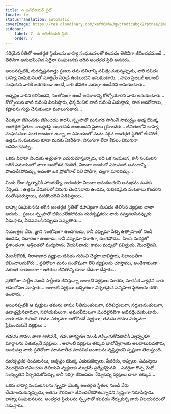 ```yaml
---
title: ది ఇన్‌టీరియర్ స్టేట్
locale: te
statusTranslation: automatic
coverImage: https://res.cloudinary.com/xmfm6mhw3gwctndtcubgx2rptnae/image/upload/v1740468922/small_cover_tratado_de_psicologia_revolucionaria_a4c0dca4e0.webp
sidebar:
    label: 7. ది ఇన్‌టీరియర్ స్టేట్
    order: 7
---
```

సరియైన రీతిలో అంతర్గత స్థితులను బాహ్య సంఘటనలతో కలపడం తెలివిగా జీవించడమంటే... తెలివిగా అనుభవించిన ఏదైనా సంఘటనకు తగిన అంతర్గత స్థితి అవసరం...

అయినప్పటికీ, దురదృష్టవశాత్తు ప్రజలు తమ జీవితాన్ని సమీక్షించుకున్నప్పుడు, వారి జీవితం బాహ్య సంఘటనలతో మాత్రమే ఏర్పడి ఉంటుందని అనుకుంటారు... పాపం ప్రజలు! అలాంటి సంఘటన వారికి జరగకుండా ఉంటే, వారి జీవితం మెరుగ్గా ఉండేదని అనుకుంటారు...

అదృష్టం వారిని కలిసిందని, సంతోషంగా ఉండే అవకాశాన్ని కోల్పోయారని వారు అనుకుంటారు... కోల్పోయిన వాటి గురించి విలపిస్తారు, ధిక్కరించిన వాటి గురించి ఏడుస్తారు, పాత అవరోధాలు, కష్టాలను గుర్తు చేసుకుంటూ మూలుగుతారు...

మొక్కలా జీవించడం జీవించడం కాదని, స్పృహతో మనుగడ సాగించే సామర్థ్యం ఆత్మ యొక్క అంతర్గత స్థితుల నాణ్యతపై ఆధారపడి ఉంటుందని ప్రజలు గ్రహించరు... జీవితంలోని బాహ్య సంఘటనలు ఎంత అందంగా ఉన్నా, ఆ సమయంలో మనం సరైన అంతర్గత స్థితిలో లేకపోతే, ఉత్తమ సంఘటనలు కూడా మనకు ఏకరీతిగా, విసుగుగా లేదా కేవలం విసుగుగా అనిపించవచ్చు...

ఒకరు వివాహ విందుకు ఆత్రుతగా ఎదురుచూస్తున్నారు, ఇది ఒక సంఘటన, కానీ సంఘటన జరిగే సమయంలో చాలా ఆందోళన చెందితే, నిజంగా అందులో ఎటువంటి ఆనందాన్ని పొందలేకపోవచ్చు, అదంతా ఒక ప్రోటోకాల్ వలె పొడిగా, చల్లగా మారవచ్చు...

విందు లేదా నృత్యానికి హాజరయ్యే వారందరూ నిజంగా ఆనందించరని అనుభవం మనకు నేర్పింది... ఉత్తమ వేడుకలలో విసుగు చెందినవారు ఉండరు, రుచికరమైన వంటకాలు కొందరిని సంతోషపరుస్తాయి, మరికొందరిని ఏడిపిస్తాయి...

బాహ్య సంఘటనను తగిన అంతర్గత స్థితితో రహస్యంగా కలపడం తెలిసిన వ్యక్తులు చాలా అరుదు... ప్రజలు స్పృహతో జీవించలేకపోవడం దురదృష్టకరం: వారు నవ్వవలసినప్పుడు ఏడుస్తారు, ఏడవవలసినప్పుడు నవ్వుతారు...

నియంత్రణ వేరు: జ్ఞాని సంతోషంగా ఉండగలడు, కానీ ఎప్పుడూ పిచ్చి ఉత్సాహంతో నిండి ఉండడు; విచారంగా ఉంటాడు, కానీ ఎప్పుడూ నిరాశగా, కుంగిపోడు... హింస మధ్యలో ప్రశాంతంగా; అశ్లీలతలో మద్యపానం చేయనివాడు; కామం మధ్యలో పవిత్రుడు, మొదలైనవి.

మెలన్‌కోలిక్, నిరాశావాద వ్యక్తులు జీవితం గురించి చెత్తగా భావిస్తారు, నిజాయితీగా జీవించాలనుకోరు... ప్రతిరోజూ మనం సంతోషంగా లేని వ్యక్తులను చూస్తాము, అంతేకాకుండా - మరింత దారుణంగా - ఇతరుల జీవితాన్ని కూడా చేదుగా చేస్తారు...

ప్రతిరోజూ పార్టీల నుండి పార్టీలకు జీవిస్తున్నా అలాంటి వ్యక్తులు మారరు; మానసిక వ్యాధిని వారు తమలోపల మోస్తారు... అలాంటి వ్యక్తులు ఖచ్చితంగా వికృతమైన సన్నిహిత స్థితులను కలిగి ఉంటారు...

అయినప్పటికీ ఆ వ్యక్తులు తమను తాము నీతిమంతులుగా, పరిశుద్ధులుగా, సద్గుణవంతులుగా, ఉదాత్తమైనవారుగా, సహాయకులుగా, అమరవీరులుగా మొదలైనవిగా అభివర్ణించుకుంటారు. వారు తమ గురించి తాము ఎక్కువగా ఆలోచించే వ్యక్తులు; తమను తాము ఎక్కువగా ప్రేమించుకునే వ్యక్తులు...

తమను తాము చాలా జాలిపడే, తమ బాధ్యతల నుండి తప్పించుకోవడానికి ఎల్లప్పుడూ మార్గాలను వెతుక్కునే వ్యక్తులు... అలాంటి వ్యక్తులు తక్కువ భావోద్వేగాలకు అలవాటుపడతారు, అందువల్ల వారు ప్రతిరోజూ మానవాతీత మానసిక అంశాలను సృష్టిస్తారని స్పష్టంగా తెలుస్తుంది.

దురదృష్టకర సంఘటనలు, అదృష్టం యొక్క ఎదురుదెబ్బలు, పేదరికం, అప్పులు, సమస్యలు మొదలైనవి జీవించడం తెలియని వ్యక్తులకు మాత్రమే ప్రత్యేకమైనవి... ఎవరైనా గొప్ప మేధో సంస్కృతిని ఏర్పరచుకోవచ్చు, కానీ సరిగ్గా జీవించడం నేర్చుకున్న వ్యక్తులు చాలా తక్కువ...

ఒకరు బాహ్య సంఘటనలను స్పృహ యొక్క అంతర్గత స్థితుల నుండి వేరు చేయాలనుకున్నప్పుడు, అతను గౌరవంగా జీవించలేకపోతున్నాడని స్పష్టంగా నిరూపిస్తాడు. బాహ్య సంఘటనలను, అంతర్గత స్థితులను స్పృహతో కలపడం నేర్చుకున్న వారు విజయపథంలో నడుస్తారు...

